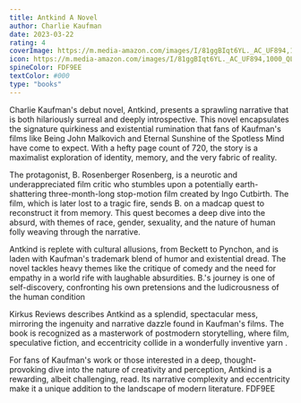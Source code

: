 ```yaml
---
title: Antkind A Novel
author: Charlie Kaufman
date: 2023-03-22
rating: 4
coverImage: https://m.media-amazon.com/images/I/81ggBIqt6YL._AC_UF894,1000_QL80_.jpg
icon: https://m.media-amazon.com/images/I/81ggBIqt6YL._AC_UF894,1000_QL80_.jpg
spineColor: FDF9EE
textColor: #000
type: "books"
---
```


Charlie Kaufman's debut novel, Antkind, presents a sprawling narrative that is both hilariously surreal and deeply introspective. This novel encapsulates the signature quirkiness and existential rumination that fans of Kaufman's films like Being John Malkovich and Eternal Sunshine of the Spotless Mind have come to expect. With a hefty page count of 720, the story is a maximalist exploration of identity, memory, and the very fabric of reality.

The protagonist, B. Rosenberger Rosenberg, is a neurotic and underappreciated film critic who stumbles upon a potentially earth-shattering three-month-long stop-motion film created by Ingo Cutbirth. The film, which is later lost to a tragic fire, sends B. on a madcap quest to reconstruct it from memory. This quest becomes a deep dive into the absurd, with themes of race, gender, sexuality, and the nature of human folly weaving through the narrative.

Antkind is replete with cultural allusions, from Beckett to Pynchon, and is laden with Kaufman's trademark blend of humor and existential dread. The novel tackles heavy themes like the critique of comedy and the need for empathy in a world rife with laughable absurdities. B.'s journey is one of self-discovery, confronting his own pretensions and the ludicrousness of the human condition

Kirkus Reviews describes Antkind as a splendid, spectacular mess, mirroring the ingenuity and narrative dazzle found in Kaufman's films. The book is recognized as a masterwork of postmodern storytelling, where film, speculative fiction, and eccentricity collide in a wonderfully inventive yarn .

For fans of Kaufman's work or those interested in a deep, thought-provoking dive into the nature of creativity and perception, Antkind is a rewarding, albeit challenging, read. Its narrative complexity and eccentricity make it a unique addition to the landscape of modern literature.
FDF9EE
